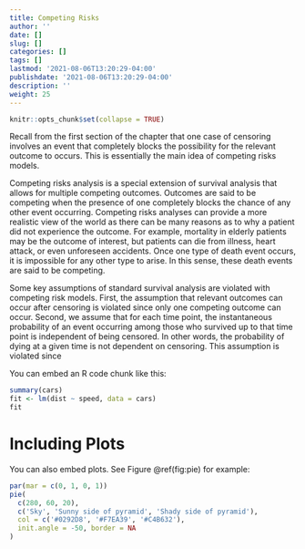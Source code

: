 ```yaml
---
title: Competing Risks
author: ''
date: []
slug: []
categories: []
tags: []
lastmod: '2021-08-06T13:20:29-04:00'
publishdate: '2021-08-06T13:20:29-04:00'
description: ''
weight: 25
---
```



```r
knitr::opts_chunk$set(collapse = TRUE)
```

Recall from the first section of the chapter that one case of censoring involves an event that completely blocks the possibility for the relevant outcome to occurs. This is essentially the main idea of competing risks models.

Competing risks analysis is a special extension of survival analysis that allows for multiple competing outcomes. Outcomes are said to be competing when the presence of one completely blocks the chance of any other event occurring. Competing risks analyses can provide a more realistic view of the world as there can be many reasons as to why a patient did not experience the outcome. For example, mortality in elderly patients may be the outcome of interest, but patients can die from illness, heart attack, or even unforeseen accidents. Once one type of death event occurs, it is impossible for any other type to arise. In this sense, these death events are said to be competing. 

Some key assumptions of standard survival analysis are violated with competing risk models. First, the assumption that relevant outcomes can occur after censoring is violated since only one competing outcome can occur. Second, we assume that for each time point, the instantaneous probability of an event occurring among those who survived up to that time point is independent of being censored. In other words, the probability of dying at a given time is not dependent on censoring. This assumption is violated since


You can embed an R code chunk like this:

```r
summary(cars)
fit <- lm(dist ~ speed, data = cars)
fit
```

# Including Plots

You can also embed plots. See Figure \@ref(fig:pie) for example:

```r
par(mar = c(0, 1, 0, 1))
pie(
  c(280, 60, 20),
  c('Sky', 'Sunny side of pyramid', 'Shady side of pyramid'),
  col = c('#0292D8', '#F7EA39', '#C4B632'),
  init.angle = -50, border = NA
)
```

